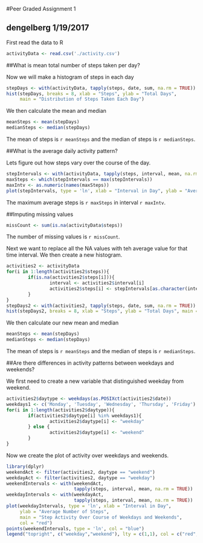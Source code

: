 #Peer Graded Assignment 1

## dengelberg 1/19/2017

First read the data to R

```r
activityData <- read.csv('./activity.csv')
```


##What is mean total number of steps taken per day?

Now we will make a histogram of steps in each day

```r
stepDays <- with(activityData, tapply(steps, date, sum, na.rm = TRUE))
hist(stepDays, breaks = 8, xlab = "Steps", ylab = "Total Days",
     main = "Distribution of Steps Taken Each Day")
```

We then calculate the mean and median

```r
meanSteps <- mean(stepDays)
medianSteps <- median(stepDays)
```

The mean of steps is `r meanSteps` and the median of steps is `r medianSteps`.

##What is the average daily activity pattern?

Lets figure out how steps vary over the course of the day.

```r
stepIntervals <- with(activityData, tapply(steps, interval, mean, na.rm = TRUE))
maxSteps <- which(stepIntervals == max(stepIntervals))
maxIntv <- as.numeric(names(maxSteps))
plot(stepIntervals, type = 'ln', xlab = "Interval in Day", ylab = "Average Number of Steps", main = "Step Activity Over Course of Day")
```


The maximum average steps is `r maxSteps` in interval `r maxIntv`.

##Imputing missing values

```r
missCount <- sum(is.na(activityData$steps))
```

The number of missing values is `r missCount`.

Next we want to replace all the NA values with teh average value for that time interval. We then create a new histogram.

```r
activities2 <- activityData
for(i in 1:length(activities2$steps)){
        if(is.na(activities2$steps[i])){
                interval <- activities2$interval[i]
                activities2$steps[i] <- stepIntervals[as.character(interval)]
        }
}
stepDays2 <- with(activities2, tapply(steps, date, sum, na.rm = TRUE))
hist(stepDays2, breaks = 8, xlab = "Steps", ylab = "Total Days", main = "Distribution of Steps Taken Each Day w/ Imputed Values")
```

We then calculate our new mean and median

```r
meanSteps <- mean(stepDays)
medianSteps <- median(stepDays)
```

The mean of steps is `r meanSteps` and the median of steps is `r medianSteps`.

##Are there differences in activity patterns between weekdays and weekends?

We first need to create a new variable that distinguished weekday from weekend.

```r
activities2$daytype <- weekdays(as.POSIXct(activities2$date))
weekdays1 <- c('Monday', 'Tuesday', 'Wednesday', 'Thursday', 'Friday')
for(i in 1:length(activities2$daytype)){
        if(activities2$daytype[i] %in% weekdays1){
                activities2$daytype[i] <- "weekday"
        } else {
                activities2$daytype[i] <- "weekend"
        }
}
```

Now we create the plot of activity over weekdays and weekends.

```r
library(dplyr)
weekendAct <- filter(activities2, daytype == "weekend")
weekdayAct <- filter(activities2, daytype == "weekday")
weekendIntervals <- with(weekendAct,
                         tapply(steps, interval, mean, na.rm = TRUE))
weekdayIntervals <- with(weekdayAct,
                         tapply(steps, interval, mean, na.rm = TRUE))
plot(weekdayIntervals, type = 'ln', xlab = "Interval in Day",
     ylab = "Average Number of Steps",
     main = "Step Activity Over Course of Weekdays and Weekends",
     col = "red")
points(weekendIntervals, type = 'ln', col = "blue")
legend("topright", c("weekday","weekend"), lty = c(1,1), col = c("red","blue"))
```
